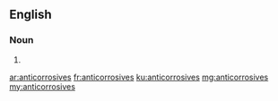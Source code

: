 ==English==

===Noun===
{{head|en}}

# {{plural of|anticorrosive}}

[[ar:anticorrosives]]
[[fr:anticorrosives]]
[[ku:anticorrosives]]
[[mg:anticorrosives]]
[[my:anticorrosives]]